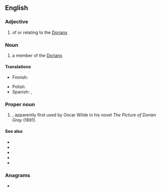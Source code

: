 ==English==

===Adjective===
{{en-adj}}

# of or relating to the [[Dorians]]

===Noun===
{{en-noun}}

# a member of the [[Dorians]]

====Translations====
{{trans-top}}
* Finnish: {{t+|fi|doorilainen}}
{{trans-mid}}
* Polish: {{t+|pl|Dor|m}}
* Spanish: {{t+|es|dorio|m}}, {{t+|es|doria|f}}
{{trans-bottom}}

===Proper noun===
{{en-proper noun}}

# {{given name|male|from=Ancient Greek}}, apparently first used by Oscar Wilde in his novel ''The Picture of Dorian Gray'' (1891).

====See also====
* {{l|en|Doric}}
* {{l|en|Dorian mode}}
* {{l|en|Hellenic}}
* {{l|en|hypodorian}}
* {{l|en|Pelasgian}}

===Anagrams===
* {{anagrams|en|a=adinor|Ardoin|Rodina|donair|draino|inroad|ordain|radion}}